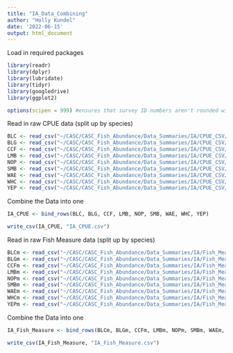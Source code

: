 ```yaml
---
title: "IA_Data_Combining"
author: "Holly Kundel"
date: '2022-06-15'
output: html_document
---
```

Load in required packages
```r
library(readr)
library(dplyr)
library(lubridate)
library(tidyr)
library(googledrive)
library(ggplot2)

options(scipen = 999) #ensures that survey ID numbers aren't rounded with scientific notation

```

Read in raw CPUE data (split up by species)
```r
BLC <- read_csv("~/CASC/CASC_Fish_Abundance/Data_Summaries/IA/CPUE_CSV/blackcrappie_cpue.csv")
BLG <- read_csv("~/CASC/CASC_Fish_Abundance/Data_Summaries/IA/CPUE_CSV/bluegill_cpue.csv")
CCF <- read_csv("~/CASC/CASC_Fish_Abundance/Data_Summaries/IA/CPUE_CSV/channelcatfish_cpue.csv")
LMB <- read_csv("~/CASC/CASC_Fish_Abundance/Data_Summaries/IA/CPUE_CSV/largemouthbass_cpue.csv")
NOP <- read_csv("~/CASC/CASC_Fish_Abundance/Data_Summaries/IA/CPUE_CSV/northernpike_cpue.csv")
SMB <- read_csv("~/CASC/CASC_Fish_Abundance/Data_Summaries/IA/CPUE_CSV/smallmouthbass_cpue.csv")
WAE <- read_csv("~/CASC/CASC_Fish_Abundance/Data_Summaries/IA/CPUE_CSV/walleye_cpue.csv")
WHC <- read_csv("~/CASC/CASC_Fish_Abundance/Data_Summaries/IA/CPUE_CSV/whitecrappie_cpue.csv")
YEP <- read_csv("~/CASC/CASC_Fish_Abundance/Data_Summaries/IA/CPUE_CSV/yellowperch_cpue.csv")
```
Combine the Data into one
```r
IA_CPUE <- bind_rows(BLC, BLG, CCF, LMB, NOP, SMB, WAE, WHC, YEP)

write_csv(IA_CPUE, "IA_CPUE.csv")
```

Read in raw Fish Measure data (split up by species)
```r
BLCm <- read_csv("~/CASC/CASC_Fish_Abundance/Data_Summaries/IA/Fish_Measure_CSV/blackcrappie_fishmeasurementdetail.csv")
BLGm <- read_csv("~/CASC/CASC_Fish_Abundance/Data_Summaries/IA/Fish_Measure_CSV/bluegill_fishmeasurementdetail.csv")
CCFm <- read_csv("~/CASC/CASC_Fish_Abundance/Data_Summaries/IA/Fish_Measure_CSV/channelcatfish_fishmeasurementdetail.csv")
LMBm <- read_csv("~/CASC/CASC_Fish_Abundance/Data_Summaries/IA/Fish_Measure_CSV/largemouthbass_fishmeasurementdetail.csv")
NOPm <- read_csv("~/CASC/CASC_Fish_Abundance/Data_Summaries/IA/Fish_Measure_CSV/northernpike_fishmeasurmentdetail.csv")
SMBm <- read_csv("~/CASC/CASC_Fish_Abundance/Data_Summaries/IA/Fish_Measure_CSV/smallmouthbass_fishmeasurementdetail.csv")
WAEm <- read_csv("~/CASC/CASC_Fish_Abundance/Data_Summaries/IA/Fish_Measure_CSV/walleye_fishmeasurementdetail.csv")
WHCm <- read_csv("~/CASC/CASC_Fish_Abundance/Data_Summaries/IA/Fish_Measure_CSV/whitecrappie_fishmeasurementdetail.csv")
YEPm <- read_csv("~/CASC/CASC_Fish_Abundance/Data_Summaries/IA/Fish_Measure_CSV/yellowperch_fishmeasurementdetail.csv")
```

Combine the Data into one
```r
IA_Fish_Measure <- bind_rows(BLCm, BLGm, CCFm, LMBm, NOPm, SMBm, WAEm, WHCm, YEPm)

write_csv(IA_Fish_Measure, "IA_Fish_Measure.csv")
```
